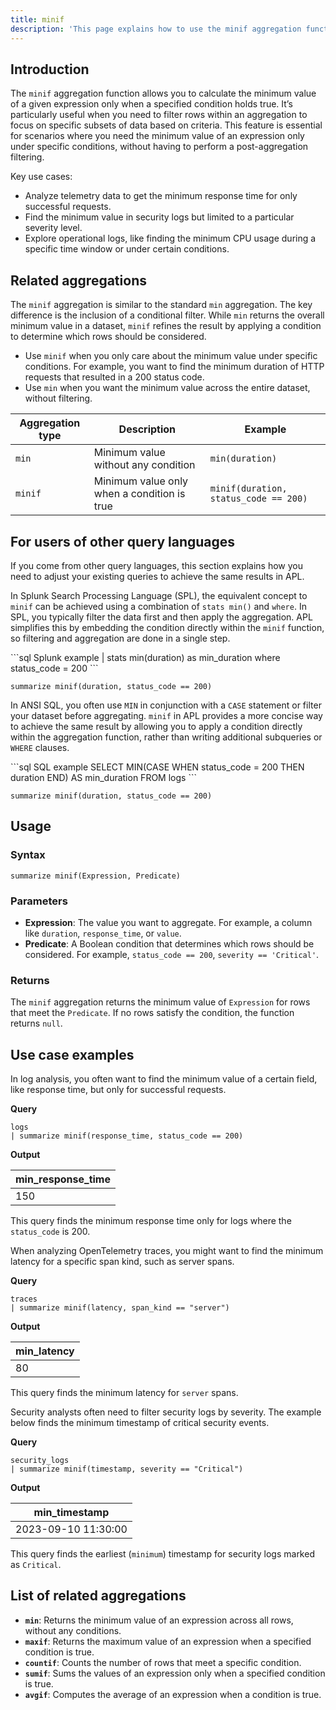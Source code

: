 ```yaml
---
title: minif
description: 'This page explains how to use the minif aggregation function in APL.'
---
```


## Introduction

The `minif` aggregation function allows you to calculate the minimum value of a given expression only when a specified condition holds true. It’s particularly useful when you need to filter rows within an aggregation to focus on specific subsets of data based on criteria. This feature is essential for scenarios where you need the minimum value of an expression only under specific conditions, without having to perform a post-aggregation filtering.

Key use cases:
- Analyze telemetry data to get the minimum response time for only successful requests.
- Find the minimum value in security logs but limited to a particular severity level.
- Explore operational logs, like finding the minimum CPU usage during a specific time window or under certain conditions.

## Related aggregations

The `minif` aggregation is similar to the standard `min` aggregation. The key difference is the inclusion of a conditional filter. While `min` returns the overall minimum value in a dataset, `minif` refines the result by applying a condition to determine which rows should be considered.

- Use `minif` when you only care about the minimum value under specific conditions. For example, you want to find the minimum duration of HTTP requests that resulted in a 200 status code.
- Use `min` when you want the minimum value across the entire dataset, without filtering.

| Aggregation type | Description                                  | Example |
|------------------|----------------------------------------------|---------|
| `min`            | Minimum value without any condition          | `min(duration)` |
| `minif`          | Minimum value only when a condition is true  | `minif(duration, status_code == 200)` |

## For users of other query languages

If you come from other query languages, this section explains how you need to adjust your existing queries to achieve the same results in APL.

<AccordionGroup>
<Accordion title="Splunk SPL users">

In Splunk Search Processing Language (SPL), the equivalent concept to `minif` can be achieved using a combination of `stats min()` and `where`. In SPL, you typically filter the data first and then apply the aggregation. APL simplifies this by embedding the condition directly within the `minif` function, so filtering and aggregation are done in a single step.

<CodeGroup>
```sql Splunk example
| stats min(duration) as min_duration where status_code = 200
```

```kusto APL equivalent
summarize minif(duration, status_code == 200)
```
</CodeGroup>

</Accordion>
<Accordion title="ANSI SQL users">

In ANSI SQL, you often use `MIN` in conjunction with a `CASE` statement or filter your dataset before aggregating. `minif` in APL provides a more concise way to achieve the same result by allowing you to apply a condition directly within the aggregation function, rather than writing additional subqueries or `WHERE` clauses.

<CodeGroup>
```sql SQL example
SELECT MIN(CASE WHEN status_code = 200 THEN duration END) AS min_duration FROM logs
```

```kusto APL equivalent
summarize minif(duration, status_code == 200)
```
</CodeGroup>

</Accordion>
</AccordionGroup>

## Usage

### Syntax

```kusto
summarize minif(Expression, Predicate)
```

### Parameters

- **Expression**: The value you want to aggregate. For example, a column like `duration`, `response_time`, or `value`.
- **Predicate**: A Boolean condition that determines which rows should be considered. For example, `status_code == 200`, `severity == 'Critical'`.

### Returns

The `minif` aggregation returns the minimum value of `Expression` for rows that meet the `Predicate`. If no rows satisfy the condition, the function returns `null`.

## Use case examples

<Tabs>
<Tab title="Log analysis">

In log analysis, you often want to find the minimum value of a certain field, like response time, but only for successful requests.

**Query**

```kusto
logs
| summarize minif(response_time, status_code == 200) 
```

**Output**

| min_response_time |
|-------------------|
| 150               |

This query finds the minimum response time only for logs where the `status_code` is 200.

</Tab>
<Tab title="OpenTelemetry traces">

When analyzing OpenTelemetry traces, you might want to find the minimum latency for a specific span kind, such as server spans.

**Query**

```kusto
traces
| summarize minif(latency, span_kind == "server")
```

**Output**

| min_latency |
|-------------|
| 80          |

This query finds the minimum latency for `server` spans.

</Tab>
<Tab title="Security logs">

Security analysts often need to filter security logs by severity. The example below finds the minimum timestamp of critical security events.

**Query**

```kusto
security_logs
| summarize minif(timestamp, severity == "Critical")
```

**Output**

| min_timestamp            |
|--------------------------|
| 2023-09-10 11:30:00      |

This query finds the earliest (`minimum`) timestamp for security logs marked as `Critical`.

</Tab>
</Tabs>

## List of related aggregations

- **`min`**: Returns the minimum value of an expression across all rows, without any conditions.
- **`maxif`**: Returns the maximum value of an expression when a specified condition is true.
- **`countif`**: Counts the number of rows that meet a specific condition.
- **`sumif`**: Sums the values of an expression only when a specified condition is true.
- **`avgif`**: Computes the average of an expression when a condition is true.
